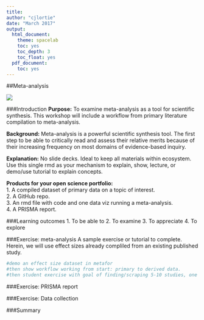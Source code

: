 ```yaml
---
title:
author: "cjlortie"
date: "March 2017"
output:
  html_document:
    theme: spacelab
    toc: yes
    toc_depth: 3
    toc_float: yes
  pdf_document:
    toc: yes
---
```


##Meta-analysis  

![](meta-analysis/meta.jpg)     

###Introduction
**Purpose:** To examine meta-analysis as a tool for scientific synthesis. This workshop will include a workflow from primary literature compilation to meta-analysis.

**Background:**
Meta-analysis is a powerful scientific synthesis tool.
The first step to be able to critically read and assess their relative merits because of their increasing frequency on most domains of evidence-based inquiry. 

**Explanation:**
No slide decks. Ideal to keep all materials within ecosystem. Use this single rmd as your mechanism to explain, show, lecture, or demo/use tutorial to explain concepts.

**Products for your open science portfolio:**  
1. A compiled dataset of primary data on a topic of interest.  
2. A GitHub repo.  
3. An rmd file with code and one data viz running a meta-analysis.  
4. A PRISMA report.  


###Learning outcomes
1. To be able to 
2. To examine
3. To appreciate
4. To explore

###Exercise: meta-analysis
A sample exercise or tutorial to complete.
Herein, we will use effect sizes already compliled from an existing published study.

```r
#demo an effect size dataset in metafor
#then show workflow working from start: primary to derived data.
#then student exercise with goal of finding/scraping 5-10 studies, one effect size each for analysis.

```


###Exercise: PRISMA report

###Exercise: Data collection

###Summary


